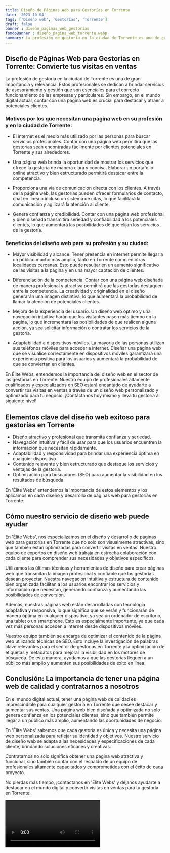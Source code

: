 ```yaml
---
title: Diseño de Páginas Web para Gestorías en Torrente
date: '2023-10-04'
tags: ['Diseño web', 'Gestorías', 'Torrente']
draft: false
banner : diseño_paginas_web_gestorías
fondoBanner : diseño_pagina_web_torrente.webp
summary: La profesión de gestoría en la ciudad de Torrente es una de gran importancia y relevancia. Estos profesionales se dedican a brindar servicios de asesoramiento y gestión que son esenciales para el correcto funcionamiento de las empresas y particulares. Sin embargo, en el mundo digital actual, contar con una página web es crucial para destacar y atraer a potenciales clientes.
---
```


## Diseño de Páginas Web para Gestorías en Torrente: Convierte tus visitas en ventas

La profesión de gestoría en la ciudad de Torrente es una de gran importancia y relevancia. Estos profesionales se dedican a brindar servicios de asesoramiento y gestión que son esenciales para el correcto funcionamiento de las empresas y particulares. Sin embargo, en el mundo digital actual, contar con una página web es crucial para destacar y atraer a potenciales clientes.

### Motivos por los que necesitan una página web en su profesión y en la ciudad de Torrente:

- El internet es el medio más utilizado por las personas para buscar servicios profesionales. Contar con una página web permitirá que las gestorías sean encontradas fácilmente por clientes potenciales en Torrente y sus alrededores.

- Una página web brinda la oportunidad de mostrar los servicios que ofrece la gestoría de manera clara y concisa. Elaborar un portafolio online atractivo y bien estructurado permitirá destacar entre la competencia.

- Proporciona una vía de comunicación directa con los clientes. A través de la página web, las gestorías pueden ofrecer formularios de contacto, chat en línea o incluso un sistema de citas, lo que facilitará la comunicación y agilizará la atención al cliente.

- Genera confianza y credibilidad. Contar con una página web profesional y bien diseñada transmitirá seriedad y confiabilidad a los potenciales clientes, lo que aumentará las posibilidades de que elijan los servicios de la gestoría.

### Beneficios del diseño web para su profesión y su ciudad:

- Mayor visibilidad y alcance. Tener presencia en internet permite llegar a un público mucho más amplio, tanto en Torrente como en otras localidades cercanas. Esto puede resultar en un aumento significativo de las visitas a la página y en una mayor captación de clientes.

- Diferenciación de la competencia. Contar con una página web diseñada de manera profesional y atractiva permitirá que las gestorías destaquen entre la competencia. La creatividad y originalidad en el diseño generarán una imagen distintiva, lo que aumentará la probabilidad de llamar la atención de potenciales clientes.

- Mejora de la experiencia del usuario. Un diseño web óptimo y una navegación intuitiva harán que los visitantes pasen más tiempo en la página, lo que incrementará las posibilidades de que realicen alguna acción, ya sea solicitar información o contratar los servicios de la gestoría.

- Adaptabilidad a dispositivos móviles. La mayoría de las personas utilizan sus teléfonos móviles para acceder a internet. Diseñar una página web que se visualice correctamente en dispositivos móviles garantizará una experiencia positiva para los usuarios y aumentará la probabilidad de que se conviertan en clientes.

En Élite Webs, entendemos la importancia del diseño web en el sector de las gestorías en Torrente. Nuestro equipo de profesionales altamente cualificados y especializados en SEO estará encantado de ayudarte a convertir tus visitas en ventas a través de un diseño web personalizado y optimizado para tu negocio. ¡Contáctanos hoy mismo y lleva tu gestoría al siguiente nivel!

<GifSeo />

<Cta />

## Elementos clave del diseño web exitoso para gestorías en Torrente

- Diseño atractivo y profesional que transmita confianza y seriedad.
- Navegación intuitiva y fácil de usar para que los usuarios encuentren la información que necesitan rápidamente.
- Adaptabilidad y responsividad para brindar una experiencia óptima en cualquier dispositivo.
- Contenido relevante y bien estructurado que destaque los servicios y ventajas de la gestoría.
- Optimización para buscadores (SEO) para aumentar la visibilidad en los resultados de búsqueda.

En 'Élite Webs' entendemos la importancia de estos elementos y los aplicamos en cada diseño y desarrollo de páginas web para gestorías en Torrente.

## Cómo nuestro servicio de diseño web puede ayudar

En 'Élite Webs', nos especializamos en el diseño y desarrollo de páginas web para gestorías en Torrente que no solo son visualmente atractivas, sino que también están optimizadas para convertir visitas en ventas. Nuestro equipo de expertos en diseño web trabaja en estrecha colaboración con cada cliente para comprender sus necesidades y objetivos específicos.

Utilizamos las últimas técnicas y herramientas de diseño para crear páginas web que transmitan la imagen profesional y confiable que las gestorías desean proyectar. Nuestra navegación intuitiva y estructura de contenido bien organizada facilitan a los usuarios encontrar los servicios y información que necesitan, generando confianza y aumentando las posibilidades de conversión.

Además, nuestras páginas web están desarrolladas con tecnología adaptativa y responsiva, lo que significa que se verán y funcionarán de manera óptima en cualquier dispositivo, ya sea un ordenador de escritorio, una tablet o un smartphone. Esto es especialmente importante, ya que cada vez más personas acceden a internet desde dispositivos móviles.

Nuestro equipo también se encarga de optimizar el contenido de la página web utilizando técnicas de SEO. Esto incluye la investigación de palabras clave relevantes para el sector de gestorías en Torrente y la optimización de etiquetas y metadatos para mejorar la visibilidad en los motores de búsqueda. De esta manera, ayudamos a que las gestorías lleguen a un público más amplio y aumenten sus posibilidades de éxito en línea.

## Conclusión: La importancia de tener una página web de calidad y contratarnos a nosotros

En el mundo digital actual, tener una página web de calidad es imprescindible para cualquier gestoría en Torrente que desee destacar y aumentar sus ventas. Una página web bien diseñada y optimizada no solo genera confianza en los potenciales clientes, sino que también permite llegar a un público más amplio, aumentando las oportunidades de negocio.

En 'Élite Webs' sabemos que cada gestoría es única y necesita una página web personalizada para reflejar su identidad y objetivos. Nuestro servicio de diseño web se adapta a las necesidades y especificaciones de cada cliente, brindando soluciones eficaces y creativas.

Contratarnos no solo significa obtener una página web atractiva y funcional, sino también contar con el respaldo de un equipo de profesionales altamente capacitados y comprometidos con el éxito de cada proyecto.

No pierdas más tiempo, ¡contáctanos en 'Élite Webs' y déjanos ayudarte a destacar en el mundo digital y convertir visitas en ventas para tu gestoría en Torrente!

<Video />

<CtaBot job='Gestorías' city='Torrente'/>

<Gmaps query='Torrente+españa+maps' />